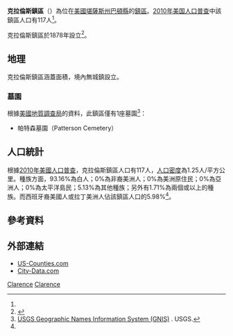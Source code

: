 {{noteTA
|G1=USState
}}
{{Infobox settlement
|official_name = 克拉倫斯鎮區
|native_name = Clarence Township
|settlement_type = 鎮區
|image_map = Map highlighting Clarence Township, Barton County, Kansas.svg
|map_caption = 克拉倫斯鎮區在巴頓縣的位置
|coordinates_display = inline,title
|coordinates_region = US-KS
|subdivision_type = [[世界政區索引|國家]]
|subdivision_name = [[美国|美国]]
|subdivision_type1 = [[美國行政區劃|州]]
|subdivision_name1 = [[堪薩斯州|堪薩斯州]]
|subdivision_type2 = [[堪萨斯州行政区划|縣]]
|subdivision_name2 = [[巴頓縣_(堪薩斯州)|巴頓縣]]
|area_total_km2 = 92.95
|area_land_km2 = 92.95
|area_water_km2 = 0
|area_total_sq_mi = 35.89
|area_land_sq_mi = 35.89
|area_water_sq_mi = 0
|area_water_percent = 0
|population_as_of = [[2010年美国人口普查|2010]]
|population_footnotes = <ref name=census>{{cite web|url=http://www.census.gov/geo/www/gazetteer/gazetteer2010.html|title=2010 Census Gazetteer Files|publisher=[[美国人口调查局|美国人口调查局]]|accessdate=2016-02-29|archive-url=https://web.archive.org/web/20121021075704/http://www.census.gov/geo/www/gazetteer/gazetteer2010.html|archive-date=2012-10-21|dead-url=yes}}</ref>
|population_total = 117
|population_density_km2 = auto
|elevation_footnotes = 
|elevation_m = 589
|elevation_ft = 1932
|latd = 38
|latm = 23
|lats = 00
|latNS = N
|longd = 98
|longm = 59
|longs = 00
|longEW = W
|postal_code_type =
|postal_code = 
|blank_name = [[地名信息系统|GNIS]]
|blank_info = [http://geonames.usgs.gov/pls/gnispublic/f?p=gnispq:3:::NO::P3_FID:0475632 0475632]
|website = 
|footnotes = 
}}

'''克拉倫斯鎮區'''（{{lang-en|'''Clarence Township'''}}）為位在[[美國|美國]][[堪薩斯州|堪薩斯州]][[巴頓縣_(堪薩斯州)|巴頓縣]]的[[行政鎮區|鎮區]]。[[2010年美国人口普查|2010年美国人口普查]]中該鎮區人口有117人<ref name=census/>。

克拉倫斯鎮區於1878年設立<ref>{{cite book|title=History of the State of Kansas: Containing a Full Account of Its Growth from an Uninhabited Territory to a Wealthy and Important State|url=http://books.google.com/books?id=5t09AQAAMAAJ&pg=PA762|year=1883|publisher=A. T. Andreas|page=762}}</ref>。

==地理==
克拉倫斯鎮區涵蓋面積{{convert|92.95|km2|sqmi}}，境內無城鎮設立。

===墓園===
根據[[美國地質調查局|美國地質調查局]]的資料，此鎮區僅有1座墓園<ref>[http://geonames.usgs.gov/domestic/index.html USGS Geographic Names Information System (GNIS)] {{Wayback|url=http://geonames.usgs.gov/domestic/index.html |date=20190428150204 }}. USGS.</ref>：
*帕特森墓園（Patterson Cemetery）

==人口統計==
根據[[2010年美國人口普查|2010年美國人口普查]]，克拉倫斯鎮區人口有117人，[[人口密度|人口密度]]為1.25人/平方公里。種族方面，93.16%為白人；0%為非裔美洲人；0%為美洲原住民；0%為亞洲人；0%為太平洋島民；5.13%為其他種族；另外有1.71%為兩個或以上的種族。而西班牙裔美國人或拉丁美洲人佔該鎮區人口的5.98%<ref name=census/>。

==參考資料==
{{reflist}}

==外部連結==
* [https://web.archive.org/web/20080723112151/http://www.us-counties.com/localgov/kansas.html US-Counties.com]
* [http://www.city-data.com/township/Clarence-Barton-KS.html City-Data.com] {{Wayback|url=http://www.city-data.com/township/Clarence-Barton-KS.html |date=20121021175604 }}

{{巴頓縣 (堪薩斯州)}}

[[Category:巴頓縣鎮區_(堪薩斯州)|Clarence]]
[[Category:堪薩斯州鎮區|Clarence]]